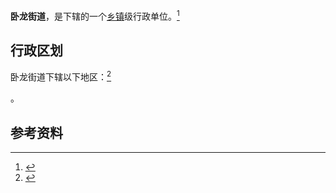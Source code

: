 {{中国乡级行政区|21/05/04/010/000}}

'''卧龙街道'''，是{{PRC admin/fullname|21/05/04/010/000|3}}下辖的一个[[乡镇|乡镇]]级行政单位。<ref>{{PRC admin/ref sgc|{{PRC admin/parent|21/05/04/010/000}}}}</ref>

== 行政区划 ==

卧龙街道下辖以下地区：<ref>{{PRC admin/ref sgc|21/05/04/010/000}}</ref>

{{PRC admin/children|21/05/04/010/000}}。

== 参考资料 ==

{{reflist}}

{{行政区划小作品}}
{{PRC admin/navcat|21/05/04/010/000}}